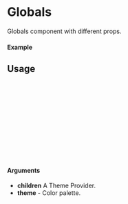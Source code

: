 
<Meta of={Globals} title="Globals" />

# Globals

Globals component with different props.

#### Example

<Canvas of={Globals.Light} />

## Usage

```ts
import { Globals } from "@dreampipcom/oneiros";

const App = () => {
  const [selectedTheme] = useContext({ selectedTheme: "lightTheme" })
  return (
      <Globals theme={selectedTheme} >
        <TheApp />
      </Globals>
  );
};

export default Example;
```

#### Arguments

- **children** A Theme Provider.
- **theme** - Color palette.